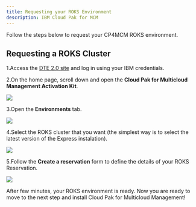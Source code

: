 ```yaml
---
title: Requesting your ROKS Environment
description: IBM Cloud Pak for MCM
---
```


Follow the steps below to request your CP4MCM ROKS environment.

## Requesting a ROKS Cluster

1.Access the [DTE 2.0 site](https://dte2.us1a.cirrus.ibm.com/) and log in using your IBM credentials.

2.On the home page, scroll down and open the **Cloud Pak for Multicloud Management Activation Kit**.

  ![](images/cp4mcm-ak.png)

3.Open the **Environments** tab.

  ![](images/environments.png)

4.Select the ROKS cluster that you want (the simplest way is to select the latest version of the Express instalation).

  ![](images/express.png)

5.Follow the **Create a reservation** form to define the details of your ROKS Reservation.

  ![](images/reservation-form.png)

  After few minutes, your ROKS environment is ready. Now you are ready to move to the next step and install Cloud Pak for Multicloud Management!
